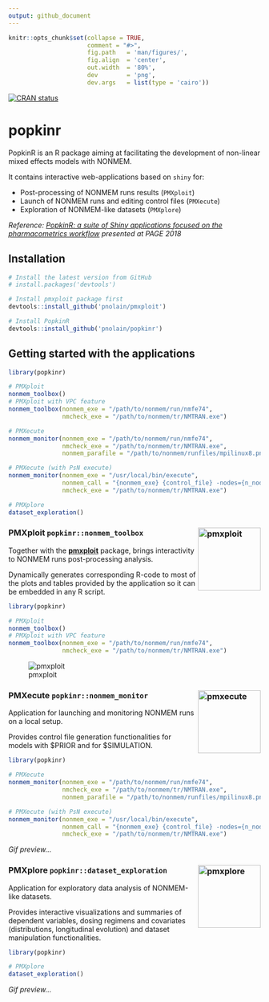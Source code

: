 ```yaml
---
output: github_document
---
```


<!-- README.md is generated from README.Rmd. Please edit that file -->

```r
knitr::opts_chunk$set(collapse = TRUE,
                      comment = "#>",
                      fig.path   = 'man/figures/',
                      fig.align  = 'center',
                      out.width  = '80%', 
                      dev        = 'png',
                      dev.args   = list(type = 'cairo'))
```

[![CRAN status](https://www.r-pkg.org/badges/version/popkinr)](https://cran.r-project.org/package=popkinr)

# popkinr

PopkinR is an R package aiming at facilitating the development of non-linear mixed effects models with NONMEM.

It contains interactive web-applications based on `shiny` for:

* Post-processing of NONMEM runs results (`PMXploit`)
* Launch of NONMEM runs and editing control files (`PMXecute`)
* Exploration of NONMEM-like datasets (`PMXplore`)

*Reference: [PopkinR: a suite of Shiny applications focused on the pharmacometrics workflow](https://www.page-meeting.org/pdf_assets/7336-PAGE%20Poster%20PopkinR%20-%20Final%20version.pdf) presented at PAGE 2018*

## Installation

``` r
# Install the latest version from GitHub
# install.packages('devtools')

# Install pmxploit package first
devtools::install_github('pnolain/pmxploit')

# Install PopkinR
devtools::install_github('pnolain/popkinr')
```

## Getting started with the applications

```r
library(popkinr)

# PMXploit
nonmem_toolbox()
# PMXploit with VPC feature
nonmem_toolbox(nonmem_exe = "/path/to/nonmem/run/nmfe74",
               nmcheck_exe = "/path/to/nonmem/tr/NMTRAN.exe")

# PMXecute
nonmem_monitor(nonmem_exe = "/path/to/nonmem/run/nmfe74",
               nmcheck_exe = "/path/to/nonmem/tr/NMTRAN.exe",
               nonmem_parafile = "/path/to/nonmem/runfiles/mpilinux8.pnm")

# PMXecute (with PsN execute)
nonmem_monitor(nonmem_exe = "/usr/local/bin/execute",
               nonmem_call = "{nonmem_exe} {control_file} -nodes={n_nodes}",
               nmcheck_exe = "/path/to/nonmem/tr/NMTRAN.exe")

# PMXplore
dataset_exploration()
```

### PMXploit `popkinr::nonmem_toolbox` <img id="logo" src="pkgdown/pmxploit.svg" alt="pmxploit" width="125px" align="right" />

Together with the [**pmxploit**](https://github.com/pnolain/pmxploit) package, brings interactivity to NONMEM runs post-processing analysis.

Dynamically generates corresponding R-code to most of the plots and tables provided by the application so it can be embedded in any R script.

```r
library(popkinr)

# PMXploit
nonmem_toolbox()
# PMXploit with VPC feature
nonmem_toolbox(nonmem_exe = "/path/to/nonmem/run/nmfe74",
               nmcheck_exe = "/path/to/nonmem/tr/NMTRAN.exe")
```

![pmxploit](pkgdown/pmxploit.gif)


### PMXecute `popkinr::nonmem_monitor` <img id="logo" src="pkgdown/pmxecute.svg" alt="pmxecute" width="125px" align="right" />

Application for launching and monitoring NONMEM runs on a local setup.

Provides control file generation functionalities for models with $PRIOR and for $SIMULATION.

```r
library(popkinr)

# PMXecute
nonmem_monitor(nonmem_exe = "/path/to/nonmem/run/nmfe74",
               nmcheck_exe = "/path/to/nonmem/tr/NMTRAN.exe",
               nonmem_parafile = "/path/to/nonmem/runfiles/mpilinux8.pnm")

# PMXecute (with PsN execute)
nonmem_monitor(nonmem_exe = "/usr/local/bin/execute",
               nonmem_call = "{nonmem_exe} {control_file} -nodes={n_nodes}",
               nmcheck_exe = "/path/to/nonmem/tr/NMTRAN.exe")
```

*Gif preview...*

### PMXplore `popkinr::dataset_exploration` <img id="logo" src="pkgdown/pmxplore.svg" alt="pmxplore" width="125px" align="right" />

Application for exploratory data analysis of NONMEM-like datasets.

Provides interactive visualizations and summaries of dependent variables, dosing regimens and covariates (distributions, longitudinal evolution) and dataset manipulation functionalities.

```r
library(popkinr)

# PMXplore
dataset_exploration()
```

*Gif preview...*

